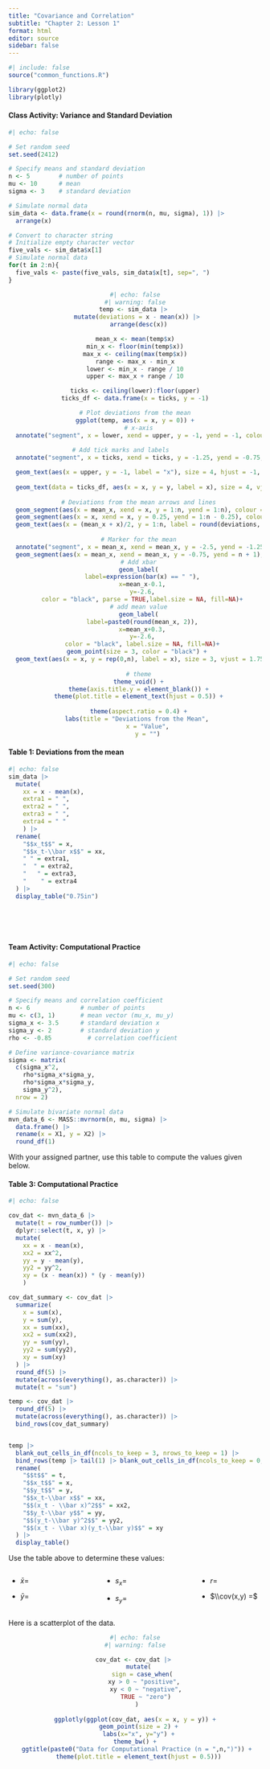 ```yaml
---
title: "Covariance and Correlation"
subtitle: "Chapter 2: Lesson 1"
format: html
editor: source
sidebar: false
---
```


```r
#| include: false
source("common_functions.R")

library(ggplot2)
library(plotly)
```

#### Class Activity: Variance and Standard Deviation 

```r
#| echo: false

# Set random seed
set.seed(2412)

# Specify means and standard deviation
n <- 5        # number of points
mu <- 10      # mean
sigma <- 3    # standard deviation

# Simulate normal data
sim_data <- data.frame(x = round(rnorm(n, mu, sigma), 1)) |> 
  arrange(x)

# Convert to character string
# Initialize empty character vector
five_vals <- sim_data$x[1]
# Simulate normal data
for(t in 2:n){
  five_vals <- paste(five_vals, sim_data$x[t], sep=", ")
}
```

<center>

```r
#| echo: false
#| warning: false
temp <- sim_data |> 
  mutate(deviations = x - mean(x)) |> 
  arrange(desc(x))

mean_x <- mean(temp$x)
min_x <- floor(min(temp$x))
max_x <- ceiling(max(temp$x))
range <- max_x - min_x
lower <- min_x - range / 10
upper <- max_x + range / 10

ticks <- ceiling(lower):floor(upper)
ticks_df <- data.frame(x = ticks, y = -1)

# Plot deviations from the mean
ggplot(temp, aes(x = x, y = 0)) +
  # x-axis
  annotate("segment", x = lower, xend = upper, y = -1, yend = -1, colour = "black", linewidth = 1, arrow = arrow(length = unit(0.3,"cm"))) +
  
  # Add tick marks and labels          
  annotate("segment", x = ticks, xend = ticks, y = -1.25, yend = -0.75, colour = "black", linewidth = 0.5) +

  geom_text(aes(x = upper, y = -1, label = "x"), size = 4, hjust = -1, vjust = 0, color = "black") +
  
  geom_text(data = ticks_df, aes(x = x, y = y, label = x), size = 4, vjust = 2, color = "black") +
  
  # Deviations from the mean arrows and lines
  geom_segment(aes(x = mean_x, xend = x, y = 1:n, yend = 1:n), colour = "black", linewidth = 1, arrow = arrow(length = unit(0.3,"cm"))) +
  geom_segment(aes(x = x, xend = x, y = 0.25, yend = 1:n - 0.25), colour = "black", linewidth = 0.5, linetype = "dashed") +
  geom_text(aes(x = (mean_x + x)/2, y = 1:n, label = round(deviations, 2)), size = 3, vjust = -0.5) +
  
  # Marker for the mean
  annotate("segment", x = mean_x, xend = mean_x, y = -2.5, yend = -1.25, colour = "black", linewidth = 1, arrow = arrow(length = unit(0.3,"cm"))) +
  geom_segment(aes(x = mean_x, xend = mean_x, y = -0.75, yend = n + 1), colour = "black", linewidth = 0.5, linetype = "dashed") +
  # Add xbar
  geom_label(
    label=expression(bar(x) == " "),
    x=mean_x-0.1,
    y=-2.6,
    color = "black", parse = TRUE,label.size = NA, fill=NA)+
  # add mean value
  geom_label(
    label=paste0(round(mean_x, 2)),
    x=mean_x+0.3,
    y=-2.6,
    color = "black", label.size = NA, fill=NA)+
  geom_point(size = 3, color = "black") + 
  geom_text(aes(x = x, y = rep(0,n), label = x), size = 3, vjust = 1.75) +
  
  # theme
  theme_void() +
  theme(axis.title.y = element_blank()) +
  theme(plot.title = element_text(hjust = 0.5)) +
     
  theme(aspect.ratio = 0.4) +
  labs(title = "Deviations from the Mean", 
       x = "Value",
       y = "")
```

</center>




#### Table 1: Deviations from the mean
```r
#| echo: false
sim_data |> 
  mutate(
    xx = x - mean(x),
    extra1 = " ",
    extra2 = " ",
    extra3 = " ",
    extra4 = " "
    ) |> 
  rename(
    "$$x_t$$" = x,
    "$$x_t-\\bar x$$" = xx,
    " " = extra1,
    "  " = extra2,
    "   " = extra3,
    "    " = extra4
  ) |>
  display_table("0.75in")
```

<br>
<br>
<br>

#### Team Activity: Computational Practice 

```r
#| echo: false

# Set random seed
set.seed(300)

# Specify means and correlation coefficient
n <- 6              # number of points
mu <- c(3, 1)       # mean vector (mu_x, mu_y)
sigma_x <- 3.5      # standard deviation x
sigma_y <- 2        # standard deviation y
rho <- -0.85          # correlation coefficient

# Define variance-covariance matrix
sigma <- matrix(
  c(sigma_x^2,
    rho*sigma_x*sigma_y,
    rho*sigma_x*sigma_y,
    sigma_y^2),
  nrow = 2)

# Simulate bivariate normal data
mvn_data_6 <- MASS::mvrnorm(n, mu, sigma) |> 
  data.frame() |> 
  rename(x = X1, y = X2) |> 
  round_df(1)
```

::: {.callout-tip icon=false title="Check Your Understanding"}

With your assigned partner, use this table to compute the values given below.

#### Table 3: Computational Practice

```r
#| echo: false

cov_dat <- mvn_data_6 |> 
  mutate(t = row_number()) |> 
  dplyr::select(t, x, y) |> 
  mutate(
    xx = x - mean(x),
    xx2 = xx^2,
    yy = y - mean(y),
    yy2 = yy^2,
    xy = (x - mean(x)) * (y - mean(y))
    ) 

cov_dat_summary <- cov_dat |> 
  summarize(
    x = sum(x),
    y = sum(y),
    xx = sum(xx),
    xx2 = sum(xx2),
    yy = sum(yy),
    yy2 = sum(yy2),
    xy = sum(xy)
  ) |> 
  round_df(5) |>
  mutate(across(everything(), as.character)) |> 
  mutate(t = "sum")

temp <- cov_dat |> 
  round_df(5) |>
  mutate(across(everything(), as.character)) |> 
  bind_rows(cov_dat_summary)


temp |> 
  blank_out_cells_in_df(ncols_to_keep = 3, nrows_to_keep = 1) |>
  bind_rows(temp |> tail(1) |> blank_out_cells_in_df(ncols_to_keep = 0, nrows_to_keep = 0) |> mutate(t = "$$~$$") ) |> 
  rename(
    "$$t$$" = t,
    "$$x_t$$" = x,
    "$$y_t$$" = y,
    "$$x_t-\\bar x$$" = xx, 
    "$$(x_t - \\bar x)^2$$" = xx2, 
    "$$y_t-\\bar y$$" = yy,
    "$$(y_t-\\bar y)^2$$" = yy2, 
    "$$(x_t - \\bar x)(y_t-\\bar y)$$" = xy
  ) |>
  display_table()
```

Use the table above to determine these values:

::: columns
::: {.column width="30%"}

-   $\bar x =$

-   $\bar y =$

:::

::: {.column width="5%"}
<!-- empty column to create gap -->
:::

::: {.column width="30%"}

-   $s_x =$

-   $s_y =$

:::

::: {.column width="5%"}
<!-- empty column to create gap -->
:::

::: {.column width="30%"}

-   $r =$

-   $\\cov(x,y) =$

:::
:::


Here is a scatterplot of the data.

<center>

```r
#| echo: false
#| warning: false

cov_dat <- cov_dat |> 
  mutate(
    sign = case_when(
      xy > 0 ~ "positive", 
      xy < 0 ~ "negative",
      TRUE ~ "zero")
  ) 
  
ggplotly(ggplot(cov_dat, aes(x = x, y = y)) +
  geom_point(size = 2) +
  labs(x="x", y="y") +
  theme_bw() +  
  ggtitle(paste0("Data for Computational Practice (n = ",n,")")) + 
  theme(plot.title = element_text(hjust = 0.5)))
```

</center>

:::


